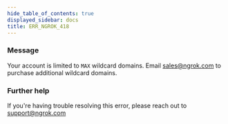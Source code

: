 ```yaml
---
hide_table_of_contents: true
displayed_sidebar: docs
title: ERR_NGROK_418
---
```




### Message

Your account is limited to `MAX` wildcard domains. Email sales@ngrok.com to purchase additional wildcard domains.

<ErrorDetails error="err_ngrok_418" />

### Further help

If you're having trouble resolving this error, please reach out to [support@ngrok.com](mailto:support@ngrok.com?subject=Help%20with%20ERR_NGROK_418)
